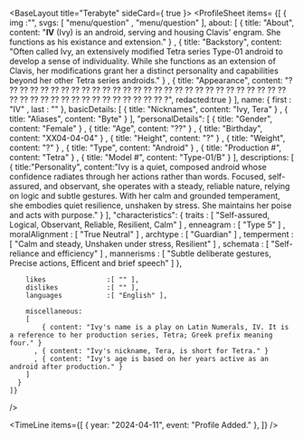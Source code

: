 
<BaseLayout title="Terabyte" sideCard={ true }>
  <ProfileSheet
    items=
    {[
      { 
        img                 :"",
        svgs:
        [
            "menu/question"
          , "menu/question"
        ],
        about:
        [
            { title: "About", content: "<b>IV</b> (Ivy) is an android, serving and housing Clavis' engram. She functions as his existance and extension." }
          , { title: "Backstory", content: "Often called Ivy, an extensively modified Tetra series Type-01 android to develop a sense of individuality. While she functions as an extension of Clavis, her modifications grant her a distinct personality and capabilities beyond her other Tetra series androids." }
          , { title: "Appearance", content: "? ?? ?? ?? ?? ?? ?? ?? ?? ?? ?? ?? ?? ?? ?? ?? ?? ?? ?? ?? ?? ?? ?? ?? ?? ?? ?? ?? ?? ?? ?? ?? ?? ?? ?? ?? ?? ?? ?? ?? ?? ?? ?? ?", redacted:true }
        ],
        name:
        { 
            first           : "IV"
          , last            : ""
        },
        basicDetails:
        [
              { title: "Nicknames", content: "Ivy, Tera" }
            , { title: "Aliases", content: "Byte" }
        ],
        "personalDetails":
        [
            { title: "Gender", content: "Female" }
          , { title: "Age", content: "??" }
          , { title: "Birthday", content: "XX04-04-04" }
          , { title: "Height", content: "?" }
          , { title: "Weight", content: "?" }
          , { title: "Type", content: "Android" }
          , { title: "Production #", content: "Tetra" }
          , { title: "Model #", content: "Type-01/B" }
        ],
        descriptions:
        [
          { title:"Personality", content:"Ivy is a quiet, composed android whose confidence radiates through her actions rather than words. Focused, self-assured, and observant, she operates with a steady, reliable nature, relying on logic and subtle gestures. With her calm and grounded temperament, she embodies quiet resilience, unshaken by stress. She maintains her poise and acts with purpose." }
        ],
        "characteristics":
        {
            traits          : [ "Self-assured, Logical, Observant, Reliable, Resilient, Calm" ]
          , enneagram       : [ "Type 5" ]
          , moralAlignment  : [ "True Neutral" ]
          , archtype        : [ "Guardian" ]
          , temperment      : [ "Calm and steady, Unshaken under stress, Resilient" ]
          , schemata        : [ "Self-reliance and efficiency" ]
          , mannerisms      : [ "Subtle deliberate gestures, Precise actions, Efficent and brief speech" ]
        },

        likes               :[ "" ],
        dislikes            :[ "" ],
        languages           :[ "English" ],
        
        miscellaneous:
        [
            { content: "Ivy's name is a play on Latin Numerals, IV. It is a reference to her production series, Tetra; Greek prefix meaning four." }
          , { content: "Ivy's nickname, Tera, is short for Tetra." }
          , { content: "Ivy's age is based on her years active as an android after production." }
        ]
      }
    ]}
  />

  <TimeLine
    items={[
      { year: "2024-04-11", event: "Profile Added." },
    ]}
  />
</BaseLayout>